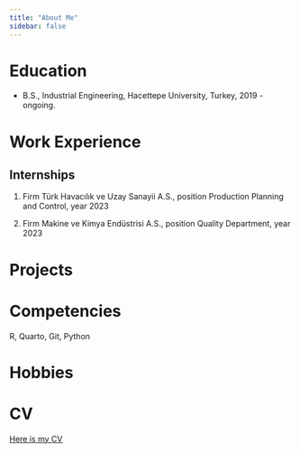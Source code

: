 ```yaml
---
title: "About Me"
sidebar: false 
---
```


# Education

-   B.S., Industrial Engineering, Hacettepe University, Turkey, 2019 - ongoing.

# Work Experience

## Internships

1.  Firm Türk Havacılık ve Uzay Sanayii A.S., position Production Planning and Control, year 2023

2.  Firm Makine ve Kimya Endüstrisi A.S., position Quality Department, year 2023

# Projects

# Competencies

R, Quarto, Git, Python

# Hobbies

# CV

[Here is my CV](seyma_celiker_cv.pdf)

